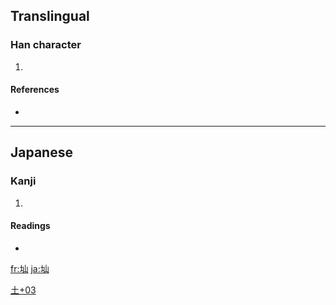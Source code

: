 ==Translingual==

===Han character===
{{Han char|rn=32|rad=土|as=03|sn=6|four=|canj=土山 (GU), X土山 (XGU)}}

# {{defn|Han|sort=土03}}

====References====
* {{Han ref|kx=0224.181|hdz=10419.061|uh=5738|ud=22328}}

----

==Japanese==

===Kanji===
{{ja-kanji|grade=|rs=土03}}

# {{defn|Japanese|sort=土03}}

====Readings====
* {{ja-readings|on=|kun=[[やま]] (yama)}}

[[Category:Japanese-only CJKV Characters|土+03]]

[[fr:圸]]
[[ja:圸]]